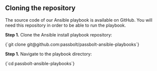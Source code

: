 
## Cloning the repository

The source code of our Ansible playbook is available on GitHub. You will need this repository in order to be able to run the playbook.

**Step 1.** Clone the Ansible install playbook repository:

<CodeBlock>
  {`git clone git@github.com:passbolt/passbolt-ansible-playbooks`}
</CodeBlock>

**Step 1.** Navigate to the playbook directory:

<CodeBlock>
  {`cd passbolt-ansible-playbooks`}
</CodeBlock>
